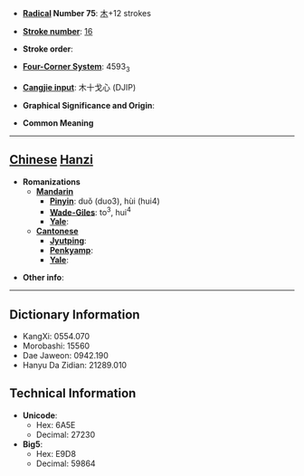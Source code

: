 * '''[[Wiktionary:Chinese radical index| Radical]] Number 75''': [[Wiktionary:Chinese radical index 木|木]]+12 strokes

* '''[[Wiktionary:Chinese total strokes index|Stroke number]]''': [[Wiktionary:Chinese total strokes index 16|16]]

* '''Stroke order''': 

* '''[[Wiktionary:Chinese four corner index|Four-Corner System]]''': 4593<sub>3</sub>

* '''[[Wiktionary:Chinese Cangjie index|Cangjie input]]''': 木十戈心 (DJIP)

* '''Graphical Significance and Origin''': 

* '''Common Meaning'''

----

== [[Chinese]] [[Hanzi]] ==

* '''Romanizations'''
** '''[[Mandarin]]'''
*** '''[[Pinyin]]''': duǒ (duo3), hùi (hui4)
*** '''[[Wade-Giles]]''': to<sup>3</sup>, hui<sup>4</sup>
*** '''[[Yale]]''': 
** '''[[Cantonese]]'''
*** '''[[Jyutping]]''':
*** '''[[Penkyamp]]''': 
*** '''[[Yale]]''': 

* '''Other info''': 

----

== Dictionary Information ==

* KangXi: 0554.070
* Morobashi: 15560
* Dae Jaweon: 0942.190
* Hanyu Da Zidian: 21289.010

== Technical Information ==

* '''Unicode''':
** Hex: 6A5E
** Decimal: 27230
* '''Big5''':
** Hex: E9D8
** Decimal: 59864
